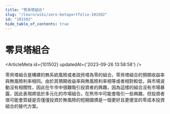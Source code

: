 ```yaml
---
title: "零貝塔組合"
slug: "/learn/wiki/zero-betaportfolio-101502"
id: "101502"
hide_table_of_contents: true
---
```



# 零貝塔組合

<ArticleMeta id={101502} updatedAt={'2023-09-26 13:58:58'} />
<div className='border-solid border-b border-t-0 my-4 border-[var(--ifm-color-gray-300)]' />

零貝塔組合是構建的無系統風險或者説貝塔為零的組合。零貝塔組合的預期收益率與無風險利率相同。由於其預期收益率與無風險利率相等或者相對較低，與市場波動沒有相關性，因此在牛市中很難吸引投資者的興趣，因為這樣的組合沒有市場暴露，因此表現將低於多元化的市場組合。在熊市中可能會吸引一些興趣，但投資者很可能會質疑是否僅僅投資於無風險的短期國債是一個更好且更便宜的零成本投資組合的替代方案。
